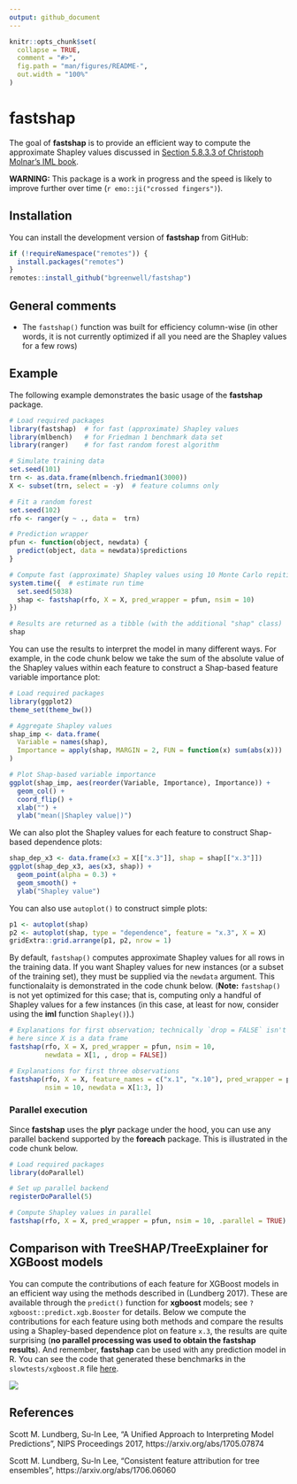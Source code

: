 ```yaml
---
output: github_document
---
```


<!-- README.md is generated from README.Rmd. Please edit that file -->

```r
knitr::opts_chunk$set(
  collapse = TRUE,
  comment = "#>",
  fig.path = "man/figures/README-",
  out.width = "100%"
)
```
# fastshap

<!-- badges: start -->
<!-- badges: end -->

The goal of **fastshap** is to provide an efficient way to compute the approximate Shapley values discussed in [Section 5.8.3.3 of Christoph Molnar's IML book](https://christophm.github.io/interpretable-ml-book/shapley.html). 

**WARNING:** This package is a work in progress and the speed is likely to improve further over time (`r emo::ji("crossed fingers")`).

## Installation

You can install the development version of **fastshap** from GitHub:

``` r
if (!requireNamespace("remotes")) {
  install.packages("remotes")
}
remotes::install_github("bgreenwell/fastshap")
```

## General comments

* The `fastshap()` function was built for efficiency column-wise (in other words, it is not currently optimized if all you need are the Shapley values for a few rows)


## Example

The following example demonstrates the basic usage of the **fastshap** package.

```r
# Load required packages
library(fastshap)  # for fast (approximate) Shapley values
library(mlbench)   # for Friedman 1 benchmark data set
library(ranger)    # for fast random forest algorithm

# Simulate training data
set.seed(101)
trn <- as.data.frame(mlbench.friedman1(3000))
X <- subset(trn, select = -y)  # feature columns only

# Fit a random forest
set.seed(102)
rfo <- ranger(y ~ ., data =  trn)

# Prediction wrapper
pfun <- function(object, newdata) {
  predict(object, data = newdata)$predictions
}

# Compute fast (approximate) Shapley values using 10 Monte Carlo repititions
system.time({  # estimate run time
  set.seed(5038)
  shap <- fastshap(rfo, X = X, pred_wrapper = pfun, nsim = 10)
})

# Results are returned as a tibble (with the additional "shap" class)
shap
```

You can use the results to interpret the model in many different ways. For example, in the code chunk below we take the sum of the absolute value of the Shapley values within each feature to construct a Shap-based feature variable importance plot:

```r
# Load required packages
library(ggplot2)
theme_set(theme_bw())

# Aggregate Shapley values
shap_imp <- data.frame(
  Variable = names(shap),
  Importance = apply(shap, MARGIN = 2, FUN = function(x) sum(abs(x)))
)

# Plot Shap-based variable importance
ggplot(shap_imp, aes(reorder(Variable, Importance), Importance)) +
  geom_col() +
  coord_flip() +
  xlab("") +
  ylab("mean(|Shapley value|)")
```

We can also plot the Shapley values for each feature to construct Shap-based dependence plots:

```r
shap_dep_x3 <- data.frame(x3 = X[["x.3"]], shap = shap[["x.3"]])
ggplot(shap_dep_x3, aes(x3, shap)) +
  geom_point(alpha = 0.3) +
  geom_smooth() +
  ylab("Shapley value")
```

You can also use `autoplot()` to construct simple plots:

```r
p1 <- autoplot(shap)
p2 <- autoplot(shap, type = "dependence", feature = "x.3", X = X)
gridExtra::grid.arrange(p1, p2, nrow = 1)
```

By default, `fastshap()` computes approximate Shapley values for all rows in the training data. If you want Shapley values for new instances (or a subset of the training set), they must be supplied via the `newdata` argument. This functionalaity is demonstrated in the code chunk below. (**Note:** `fastshap()` is not yet optimized for this case; that is, computing only a handful of Shapley values for a few instances (in this case, at least for now, consider using the **iml** function `Shapley()`).)

```r
# Explanations for first observation; technically `drop = FALSE` isn't necessary 
# here since X is a data frame
fastshap(rfo, X = X, pred_wrapper = pfun, nsim = 10,
         newdata = X[1, , drop = FALSE])

# Explanations for first three observations
fastshap(rfo, X = X, feature_names = c("x.1", "x.10"), pred_wrapper = pfun, 
         nsim = 10, newdata = X[1:3, ])
```



### Parallel execution

Since **fastshap** uses the **plyr** package under the hood, you can use any parallel backend supported by the **foreach** package. This is illustrated in the code chunk below.

```r
# Load required packages
library(doParallel)

# Set up parallel backend
registerDoParallel(5)

# Compute Shapley values in parallel
fastshap(rfo, X = X, pred_wrapper = pfun, nsim = 10, .parallel = TRUE)
```

## Comparison with TreeSHAP/TreeExplainer for XGBoost models

You can compute the contributions of each feature for XGBoost models in an efficient way using the methods described in (Lundberg 2017). These are available through the `predict()` function for **xgboost** models; see `?xgboost::predict.xgb.Booster` for details. Below we compute the contributions for each feature using both methods and compare the results using a Shapley-based dependence plot on feature `x.3`, the results are quite surprising (__no parallel processing was used to obtain the **fastshap** results__). And remember, **fastshap** can be used with any prediction model in R. You can see the code that generated these benchmarks in the `slowtests/xgboost.R` file [here](https://github.com/bgreenwell/fastshap/blob/master/slowtests/xgboost.R).

![](slowtests/treeshap-comparison.png)


## References

Scott M. Lundberg, Su-In Lee, "A Unified Approach to Interpreting Model Predictions", NIPS Proceedings 2017, https://arxiv.org/abs/1705.07874

Scott M. Lundberg, Su-In Lee, "Consistent feature attribution for tree ensembles", https://arxiv.org/abs/1706.06060
